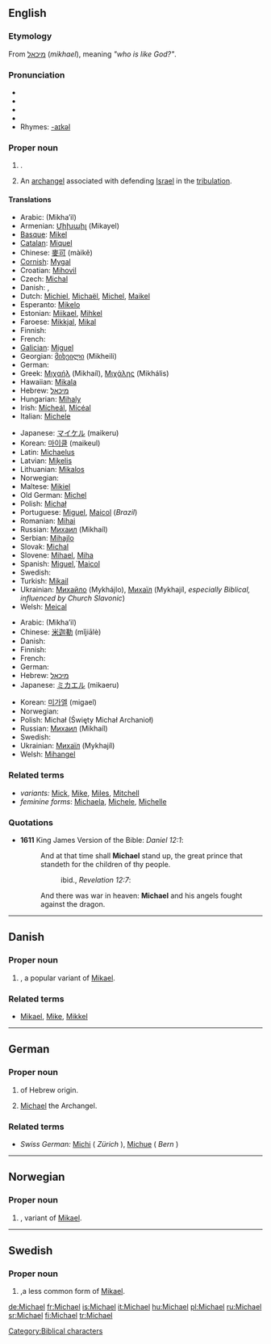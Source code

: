 {{see|Michaël}}
==English==

{{rank|America|servant|doctor|995|Michael|fee|excellent|Peter}}

===Etymology===
From {{Hebr.}} [[מיכאל]] (''mikhael''), meaning ''"who is like God?"''.

===Pronunciation===
* {{enPR|mī'kəl}}
* {{IPA|/ˈmaɪkəl/}}
* {{SAMPA|/"maIk@l/}}
* {{audio|en-us-Michael.ogg|Audio (US)}}
* Rhymes: [[Rhymes:English:-aɪkəl|-aɪkəl]]

===Proper noun===
{{en-proper noun}}

# {{given name|male|from Hebrew|}}.
# {{context|Judaism|Christianity}} An [[archangel]] associated with defending [[Israel]] in the [[tribulation]].

====Translations====
{{trans-top|male given name}}
* Arabic: {{Arab|[[ميخائيل]]}} (Mikha’il)
* Armenian: [[Միխաիլ]] (Mikayel)
* [[Basque]]: [[Mikel]]
* [[Catalan]]: [[Miquel]]
* Chinese: [[麥可]] (màikě)
* [[Cornish]]: [[Mygal]]
* Croatian: [[Mihovil]]
* Czech: [[Michal]]
* Danish: {{t|da|Michael}}, {{t|da|Mikael}}
* Dutch: [[Michiel]], [[Michaël]], [[Michel]], [[Maikel]]
* Esperanto: [[Mikelo]]
* Estonian: [[Miikael]], [[Mihkel]]
* Faroese: [[Mikkjal]], [[Mikal]]
* Finnish:  {{t+|fi|Mikko}}
* French: {{t|fr|Michel}}
* [[Galician]]: [[Miguel#Galician|Miguel]]
* Georgian: [[მიხეილი]] (Mikheili)
* German: {{t+|de|Michael}}
* Greek: [[Μιχαήλ]] (Mikhaíl), [[Μιχάλης]] (Mikhális)
* Hawaiian: [[Mikala]]
* Hebrew: [[מיכאל]]
* Hungarian: [[Mihaly]]
* Irish: [[Mícheál]], [[Mícéal]]<!-- these belong in the main Irish article: diminutive:[[Maidhc]]-->
* Italian: [[Michele]]
{{trans-mid}}
* Japanese: [[マイケル]] (maikeru)
* Korean: [[마이클]] (maikeul)
* Latin: [[Michaelus]]
* Latvian: [[Miķelis]]
* Lithuanian: [[Mikalos]]
* Norwegian: {{t|no|Mikael}}
* Maltese: [[Mikiel]]
* Old German: [[Michel]]
* Polish: [[Michał]]
* Portuguese: [[Miguel]], [[Maicol]] (''Brazil'')
* Romanian: [[Mihai]]
* Russian: [[Михаил]] (Mikhaíl)<!--put the following in the main Russian article: diminutive: [[Миша]] (Mísha)-->
* Serbian: [[Mihajlo]]
* Slovak: [[Michal]]
* Slovene: [[Mihael]], [[Miha]]
* Spanish: [[Miguel]],`[[Maicol]]
* Swedish: {{t|sv|Mikael}}
* Turkish: [[Mikail]]
* Ukrainian: [[Михайло]] (Mykhájlo), [[Mихаїл]] (Mykhajíl, ''especially Biblical, influenced by Church Slavonic'')<!--put the following in the main Ukrainian article: diminutive: [[Михась]] (Мykhás’), [[Михайлик]] (Mykhájlyk), [[Михасик]] (Mykhásyk), Михасько (Mykhás’ko), Місько (Mís’ko), Місьо (Mís’o)-->
* Welsh: [[Meical]]
{{trans-bottom}}

{{trans-top|archangel}}
* Arabic: {{Arab|[[ميخائيل]]}} (Mikha’il)
* Chinese: [[米迦勒]] (mǐjiālè)
* Danish: {{t|da|Mikael}}
* Finnish: {{t+|fi|Mikael}}
* French: {{t|fr|Michel}}
* German: {{t|de|Michael}}
* Hebrew: [[מיכאל]]
* Japanese: [[ミカエル]] (mikaeru)
{{trans-mid}}
* Korean: [[미가엘]] (migael)
* Norwegian: {{t|no|Mikael}}
* Polish: Michał (Święty Michał Archanioł)
* Russian: [[Михаил]] (Mikhaíl)
* Swedish: {{t|sv|Mikael}}
* Ukrainian: [[Mихаїл]] (Mykhajíl)
* Welsh: [[Mihangel]]
{{trans-bottom}}

===Related terms===
* ''variants:'' [[Mick]], [[Mike]], [[Miles]], [[Mitchell]]
* ''feminine forms'': [[Michaela]], [[Michele]], [[Michelle]]

===Quotations===
*'''1611''' King James Version of the Bible: ''Daniel 12:1'':
*:And at that time shall '''Michael''' stand up, the great prince that standeth for the children of thy people.
*::ibid., ''Revelation 12:7'':
*:And there was war in heaven: '''Michael''' and his angels fought against the dragon.

[[Category:Biblical characters]]

----

==Danish==

===Proper noun===
{{infl|da|proper noun}}

# {{given name|male||da:}}, a popular variant of [[Mikael]].

===Related terms===
* [[Mikael]], [[Mike]], [[Mikkel]]

----

==German==

===Proper noun===
{{infl|de|proper noun}}

# {{given name|male||de:}} of Hebrew origin.
# {{biblical character|lang=de}} [[#English|Michael]] the Archangel.

===Related terms===
* ''Swiss German:'' [[Michi]] ( ''Zürich'' ), [[Michue]] ( ''Bern'' )

----

==Norwegian==

===Proper noun===
{{infl|no|proper noun}}

# {{given name|male||no:}}, variant of [[Mikael]].

----

==Swedish==

===Proper noun===
{{infl|sv|proper noun}}

# {{given name|male||sv:}},a less common  form of [[Mikael]].

[[de:Michael]]
[[fr:Michael]]
[[is:Michael]]
[[it:Michael]]
[[hu:Michael]]
[[pl:Michael]]
[[ru:Michael]]
[[sr:Michael]]
[[fi:Michael]]
[[tr:Michael]]